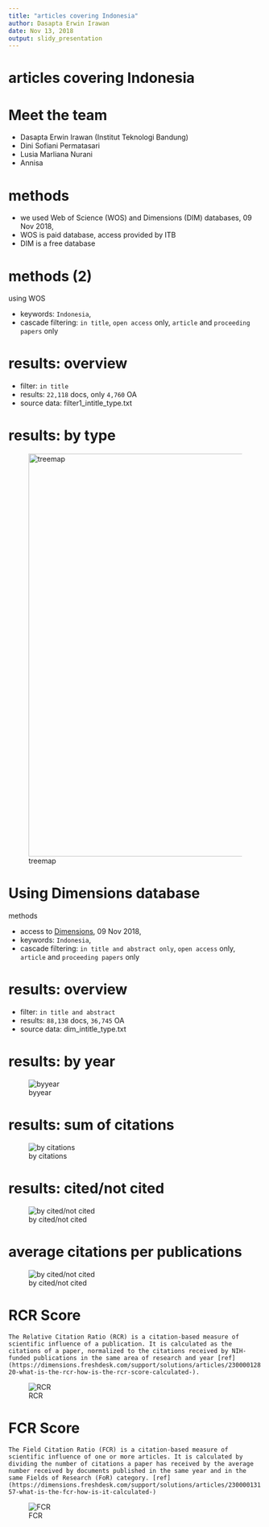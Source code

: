 ```yaml
---
title: "articles covering Indonesia"
author: Dasapta Erwin Irawan
date: Nov 13, 2018
output: slidy_presentation
---
```


articles covering Indonesia 
=====

Meet the team
=====

- Dasapta Erwin Irawan (Institut Teknologi Bandung)
- Dini Sofiani Permatasari
- Lusia Marliana Nurani
- Annisa

methods
=====

- we used Web of Science (WOS) and Dimensions (DIM) databases, 09 Nov 2018,
- WOS is paid database, access provided by ITB
- DIM is a free database

methods (2)
=====

using WOS

- keywords: `Indonesia`, 
- cascade filtering: `in title`, `open access` only, `article` and `proceeding papers` only 


results: overview
=====

- filter: `in title`
- results: `22,118` docs, only `4,760` OA
- source data: filter1_intitle_type.txt

results: by type
=====

![treemap](filter1_intitle_type.jpg){width=800px}

Using Dimensions database
=====

methods

- access to [Dimensions](https://app.dimensions.ai/discover/publication), 09 Nov 2018,
- keywords: `Indonesia`, 
- cascade filtering: `in title and abstract only`, `open access` only, `article` and `proceeding papers` only 

results: overview
=====

- filter: `in title and abstract`
- results: `88,138` docs,  `36,745` OA
- source data: dim_intitle_type.txt

results: by year
=====

![byyear](dim_intitle_byyear.png)

results: sum of citations
=====

![by citations](dim_intitle_bycitation.png)

results: cited/not cited
=====

![by cited/not cited](dim_intitle_cited.png)

average citations per publications
======

![by cited/not cited](dim_intitle_avgcited.png)

RCR Score
=====

`The Relative Citation Ratio (RCR) is a citation-based measure of scientific influence of a publication. It is calculated as the citations of a paper, normalized to the citations received by NIH-funded publications in the same area of research and year [ref](https://dimensions.freshdesk.com/support/solutions/articles/23000012820-what-is-the-rcr-how-is-the-rcr-score-calculated-).`

![RCR](dim_intitle_rcr.png)

FCR Score
=====

`The Field Citation Ratio (FCR) is a citation-based measure of scientific influence of one or more articles. It is calculated by dividing the number of citations a paper has received by the average number received by documents published in the same year and in the same Fields of Research (FoR) category. [ref](https://dimensions.freshdesk.com/support/solutions/articles/23000013157-what-is-the-fcr-how-is-it-calculated-)`

![FCR](dim_intitle_fcr.png)